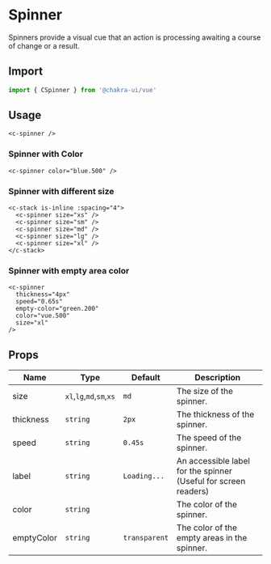 
<SEO
  title="Spinner"
  description="Spinners provide a visual cue that an action is processing awaiting a course of change or a result."
/>

# Spinner

Spinners provide a visual cue that an action is processing awaiting a course of change or a result.

<carbon-ad />

## Import

```js
import { CSpinner } from '@chakra-ui/vue'
```

## Usage

```vue live=true
<c-spinner />
```

### Spinner with Color

```vue live=true
<c-spinner color="blue.500" />
```

### Spinner with different size

```vue live=true
<c-stack is-inline :spacing="4">
  <c-spinner size="xs" />
  <c-spinner size="sm" />
  <c-spinner size="md" />
  <c-spinner size="lg" />
  <c-spinner size="xl" />
</c-stack>
```

### Spinner with empty area color

```vue live=true
<c-spinner
  thickness="4px"
  speed="0.65s"
  empty-color="green.200"
  color="vue.500"
  size="xl"
/>
```

## Props

| Name       | Type                     | Default       | Description                                                     |
| ---------- | ------------------------ | ------------- | --------------------------------------------------------------- |
| size       | `xl`,`lg`,`md`,`sm`,`xs` | `md`          | The size of the spinner.                                        |
| thickness  | `string`                 | `2px`         | The thickness of the spinner.                                   |
| speed      | `string`                 | `0.45s`       | The speed of the spinner.                                       |
| label      | `string`                 | `Loading...`  | An accessible label for the spinner (Useful for screen readers) |
| color      | `string`                 |               | The color of the spinner.                                       |
| emptyColor | `string`                 | `transparent` | The color of the empty areas in the spinner.                    |
